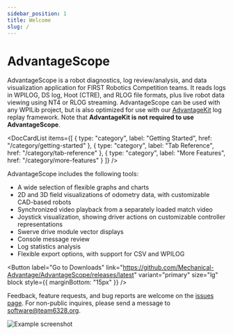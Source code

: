 ```yaml
---
sidebar_position: 1
title: Welcome
slug: /
---
```


# AdvantageScope


AdvantageScope is a robot diagnostics, log review/analysis, and data visualization application for FIRST Robotics Competition teams. It reads logs in WPILOG, DS log, Hoot (CTRE), and RLOG file formats, plus live robot data viewing using NT4 or RLOG streaming. AdvantageScope can be used with any WPILib project, but is also optimized for use with our [AdvantageKit](https://github.com/Mechanical-Advantage/AdvantageKit) log replay framework. Note that **AdvantageKit is not required to use AdvantageScope**.

<DocCardList
  items={[
    {
      type: "category",
      label: "Getting Started",
      href: "/category/getting-started"
    },
    {
      type: "category",
      label: "Tab Reference",
      href: "/category/tab-reference"
    },
    {
      type: "category",
      label: "More Features",
      href: "/category/more-features"
    }
  ]}
/>

AdvantageScope includes the following tools:

- A wide selection of flexible graphs and charts
- 2D and 3D field visualizations of odometry data, with customizable CAD-based robots
- Synchronized video playback from a separately loaded match video
- Joystick visualization, showing driver actions on customizable controller representations
- Swerve drive module vector displays
- Console message review
- Log statistics analysis
- Flexible export options, with support for CSV and WPILOG

<Button
  label="Go to Downloads"
  link="https://github.com/Mechanical-Advantage/AdvantageScope/releases/latest"
  variant="primary"
  size="lg"
  block
  style={{ marginBottom: "15px" }}
/>

Feedback, feature requests, and bug reports are welcome on the [issues page](https://github.com/Mechanical-Advantage/AdvantageScope/issues). For non-public inquires, please send a message to software@team6328.org.

![Example screenshot](./img/screenshot-light.png)
